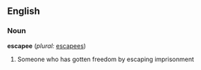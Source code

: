 ==English==

===Noun===
'''escapee'''  (''plural:'' [[escapees]])
#Someone who has gotten freedom by escaping imprisonment